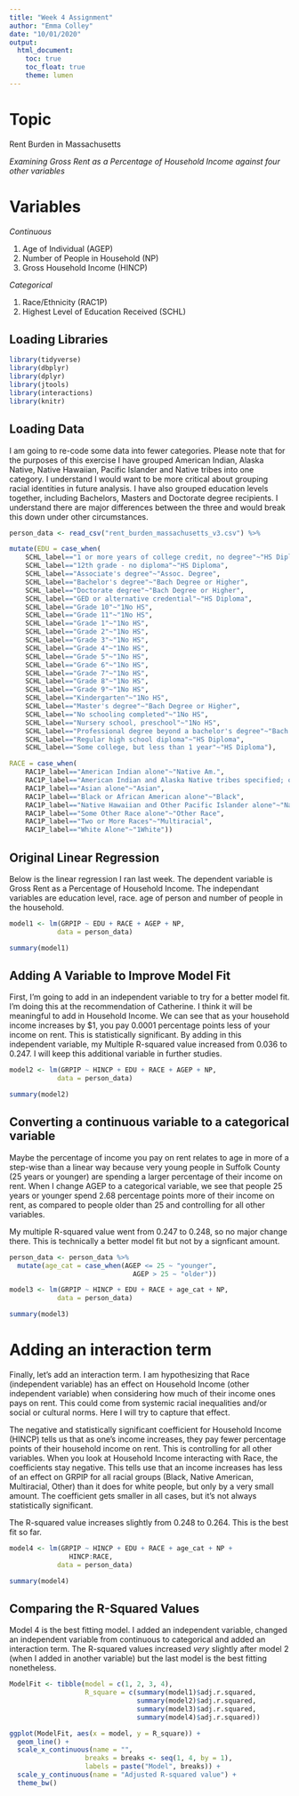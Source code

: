 ```yaml
---
title: "Week 4 Assignment"
author: "Emma Colley"
date: "10/01/2020"
output: 
  html_document:
    toc: true
    toc_float: true
    theme: lumen
---
```


# Topic

Rent Burden in Massachusetts

*Examining Gross Rent as a Percentage of Household Income against four other variables*

# Variables

*Continuous*

1. Age of Individual (AGEP)
2. Number of People in Household (NP)
3. Gross Household Income (HINCP)
  
*Categorical*

1. Race/Ethnicity (RAC1P)
2. Highest Level of Education Received (SCHL)

## Loading Libraries

```r
library(tidyverse)
library(dbplyr)
library(dplyr)
library(jtools)
library(interactions)
library(knitr)
```

## Loading Data

I am going to re-code some data into fewer categories. Please note that for the purposes of this exercise I have grouped American Indian, Alaska Native, Native Hawaiian, Pacific Islander and Native tribes into one category. I understand I would want to be more critical about grouping racial identities in future analysis. I have also grouped education levels together, including Bachelors, Masters and Doctorate degree recipients. I understand there are major differences between the three and would break this down under other circumstances. 

```r
person_data <- read_csv("rent_burden_massachusetts_v3.csv") %>%

mutate(EDU = case_when(
    SCHL_label=="1 or more years of college credit, no degree"~"HS Diploma",
    SCHL_label=="12th grade - no diploma"~"HS Diploma",
    SCHL_label=="Associate's degree"~"Assoc. Degree",
    SCHL_label=="Bachelor's degree"~"Bach Degree or Higher",
    SCHL_label=="Doctorate degree"~"Bach Degree or Higher",
    SCHL_label=="GED or alternative credential"~"HS Diploma",
    SCHL_label=="Grade 10"~"1No HS",
    SCHL_label=="Grade 11"~"1No HS",
    SCHL_label=="Grade 1"~"1No HS",
    SCHL_label=="Grade 2"~"1No HS",
    SCHL_label=="Grade 3"~"1No HS",
    SCHL_label=="Grade 4"~"1No HS",
    SCHL_label=="Grade 5"~"1No HS",
    SCHL_label=="Grade 6"~"1No HS",
    SCHL_label=="Grade 7"~"1No HS",
    SCHL_label=="Grade 8"~"1No HS",
    SCHL_label=="Grade 9"~"1No HS",
    SCHL_label=="Kindergarten"~"1No HS",
    SCHL_label=="Master's degree"~"Bach Degree or Higher",
    SCHL_label=="No schooling completed"~"1No HS",
    SCHL_label=="Nursery school, preschool"~"1No HS",
    SCHL_label=="Professional degree beyond a bachelor's degree"~"Bach Degree or Higher",
    SCHL_label=="Regular high school diploma"~"HS Diploma",
    SCHL_label=="Some college, but less than 1 year"~"HS Diploma"),

RACE = case_when(
    RAC1P_label=="American Indian alone"~"Native Am.",
    RAC1P_label=="American Indian and Alaska Native tribes specified; or American Indian or Alaska Native, not specified and no other races"~"Native Am.",
    RAC1P_label=="Asian alone"~"Asian",
    RAC1P_label=="Black or African American alone"~"Black",
    RAC1P_label=="Native Hawaiian and Other Pacific Islander alone"~"Native Am.",
    RAC1P_label=="Some Other Race alone"~"Other Race", 
    RAC1P_label=="Two or More Races"~"Multiracial",   
    RAC1P_label=="White Alone"~"1White"))
```


## Original Linear Regression


Below is the linear regression I ran last week. The dependent variable is Gross Rent as a Percentage of Household Income. The independant variables are education level, race. age of person and number of people in the household. 


```r
model1 <- lm(GRPIP ~ EDU + RACE + AGEP + NP, 
            data = person_data)

summary(model1)
```

## Adding A Variable to Improve Model Fit


First, I'm going to add in an independent variable to try for a better model fit. I'm doing this at the recommendation of Catherine. I think it will be meaningful to add in Household Income. We can see that as your household income increases by $1, you pay 0.0001 percentage points less of your income on rent. This is statistically significant. By adding in this independent variable, my Multiple R-squared value increased from 0.036 to 0.247. I will keep this additional variable in further studies.


```r
model2 <- lm(GRPIP ~ HINCP + EDU + RACE + AGEP + NP, 
            data = person_data)

summary(model2)
```


## Converting a continuous variable to a categorical variable


Maybe the percentage of income you pay on rent relates to age in more of a step-wise than a linear way because very young people in Suffolk County (25 years or younger) are spending a larger percentage of their income on rent. When I change AGEP to a categorical variable, we see that people 25 years or younger spend 2.68 percentage points more of their income on rent, as compared to people older than 25 and controlling for all other variables. 

My multiple R-squared value went from 0.247 to 0.248, so no major change there. This is technically a better model fit but not by a signficant amount.


```r
person_data <- person_data %>%
  mutate(age_cat = case_when(AGEP <= 25 ~ "younger",
                               AGEP > 25 ~ "older"))

model3 <- lm(GRPIP ~ HINCP + EDU + RACE + age_cat + NP, 
            data = person_data)

summary(model3)
```


# Adding an interaction term


Finally, let's add an interaction term. I am hypothesizing that Race (independent variable) has an effect on Household Income (other independent variable) when considering how much of their income ones pays on rent. This could come from systemic racial inequalities and/or social or cultural norms. Here I will try to capture that effect.

The negative and statistically significant coefficient for Household Income (HINCP) tells us that as one's income increases, they pay fewer percentage points of their household income on rent. This is controlling for all other variables. When you look at Household Income interacting with Race, the coefficients stay negative. This tells use that an income increases has less of an effect on GRPIP for all racial groups (Black, Native American, Multiracial, Other) than it does for white people, but only by a very small amount. The coefficient gets smaller in all cases, but it's not always statistically significant. 

The R-squared value increases slightly from 0.248 to 0.264. This is the best fit so far.


```r
model4 <- lm(GRPIP ~ HINCP + EDU + RACE + age_cat + NP +
               HINCP:RACE, 
            data = person_data)

summary(model4)
```


## Comparing the R-Squared Values


Model 4 is the best fitting model. I added an independent variable, changed an independent variable from continuous to categorical and added an interaction term. The R-squared values increased *very* slightly after model 2 (when I added in another variable) but the last model is the best fitting nonetheless. 


```r
ModelFit <- tibble(model = c(1, 2, 3, 4),
                   R_square = c(summary(model1)$adj.r.squared,
                                summary(model2)$adj.r.squared,
                                summary(model3)$adj.r.squared,
                                summary(model4)$adj.r.squared))

ggplot(ModelFit, aes(x = model, y = R_square)) +
  geom_line() +
  scale_x_continuous(name = "",
                   breaks = breaks <- seq(1, 4, by = 1),
                   labels = paste("Model", breaks)) +
  scale_y_continuous(name = "Adjusted R-squared value") +
  theme_bw()
```